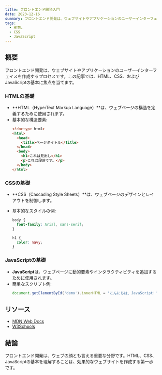 ```yaml
---
title: フロントエンド開発入門
date: 2023-12-16
summary: フロントエンド開発は、ウェブサイトやアプリケーションのユーザーインターフェイスを作成するプロセスです。この記事では、HTML、CSS、およびJavaScriptの基本に焦点を当てます。
tags:
  - HTML
  - CSS
  - JavaScript
---
```


## 概要

フロントエンド開発は、ウェブサイトやアプリケーションのユーザーインターフェイスを作成するプロセスです。この記事では、HTML、CSS、およびJavaScriptの基本に焦点を当てます。

### HTMLの基礎

- **HTML（HyperText Markup Language）**は、ウェブページの構造を定義するために使用されます。
- 基本的な構造要素:
  ```html
  <!doctype html>
  <html>
    <head>
      <title>ページタイトル</title>
    </head>
    <body>
      <h1>これは見出し</h1>
      <p>これは段落です。</p>
    </body>
  </html>
  ```

### CSSの基礎

- **CSS（Cascading Style Sheets）**は、ウェブページのデザインとレイアウトを制御します。
- 基本的なスタイルの例:

  ```css
  body {
    font-family: Arial, sans-serif;
  }

  h1 {
    color: navy;
  }
  ```

### JavaScriptの基礎

- **JavaScript**は、ウェブページに動的要素やインタラクティビティを追加するために使用されます。
- 簡単なスクリプト例:
  ```javascript
  document.getElementById('demo').innerHTML = 'こんにちは、JavaScript!';
  ```

## リソース

- [MDN Web Docs](https://developer.mozilla.org/en-US/)
- [W3Schools](https://www.w3schools.com/)

## 結論

フロントエンド開発は、ウェブの顔とも言える重要な分野です。HTML、CSS、JavaScriptの基本を理解することは、効果的なウェブサイトを作成する第一歩です。
